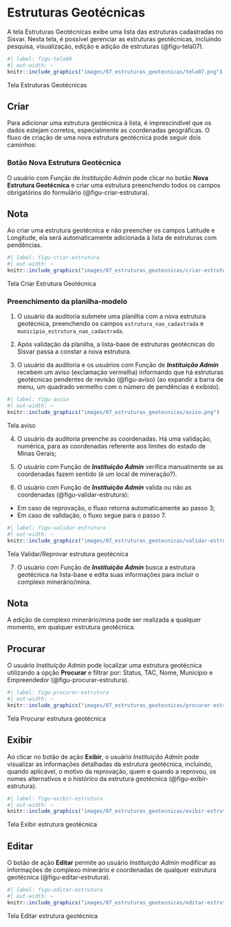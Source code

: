 # Estruturas Geotécnicas {#sec-estruturas}

A tela Estruturas Geotécnicas exibe uma lista das estruturas cadastradas no Sisvar. Nesta tela, é possível gerenciar as estruturas geotécnicas, incluindo pesquisa, visualização, edição e adição de estruturas (@figu-tela07).

::: {#figu-tela07}
```r
#| label: figu-tela09
#| out-width: ~
knitr::include_graphics("images/07_estruturas_geotecnicas/tela07.png")
```
Tela Estruturas Geotécnicas
:::

## Criar
Para adicionar uma estrutura geotécnica à lista, é imprescindível que os dados estejam corretos, especialmente as coordenadas geográficas. O fluxo de criação de uma nova estrutura geotécnica pode seguir dois caminhos:

### Botão Nova Estrutura Geotécnica
O usuário com Função de *Instituição Admin* pode clicar no botão **Nova Estrutura Geotécnica** e criar uma estrutura preenchendo todos os campos obrigatórios do formulário (@figu-criar-estrutura).

::: callout-note
## Nota
Ao criar uma estrutura geotécnica e não preencher os campos Latitude e Longitude, ela será automaticamente adicionada à lista de estruturas com pendências.
:::

::: {#figu-criar-estrutura}
```r
#| label: figu-criar-estrutura
#| out-width: ~
knitr::include_graphics("images/07_estruturas_geotecnicas/criar-estrutura.png")
```
Tela Criar Estrutura Geotécnica
:::

### Preenchimento da planilha-modelo
1. O usuário da auditoria submete uma planilha com a nova estrutura geotécnica, preenchendo os campos `estrutura_nao_cadastrada` e `municipio_estrutura_nao_cadastrada`.

2. Após validação da planilha, a lista-base de estruturas geotécnicas do Sisvar passa a constar a nova estrutura.

3. O usuário da auditoria e os usuários com Função de ***Instituição Admin*** recebem um aviso (exclamação vermelha) informando que há estruturas geotécnicas pendentes de revisão (@figu-aviso) (ao expandir a barra de menu, um quadrado vermelho com o número de pendências é exibido).

::: {#figu-aviso}
```r
#| label: figu-aviso
#| out-width: ~
knitr::include_graphics("images/07_estruturas_geotecnicas/aviso.png")
```
Tela aviso
:::

4. O usuário da auditoria preenche as coordenadas. Há uma validação, numérica, para as coordenadas referente aos limites do estado de Minas Gerais;

5. O usuário com Função de ***Instituição Admin*** verifica manualmente se as coordenadas fazem sentido (é um local de mineração?).

6. O usuário com Função de ***Instituição Admin*** valida ou não as coordenadas (@figu-validar-estrutura):
- Em caso de reprovação, o fluxo retorna automaticamente ao passo 3;
- Em caso de validação, o fluxo segue para o passo 7.

::: {#figu-validar-estrutura}
```r
#| label: figu-validar-estrutura
#| out-width: ~
knitr::include_graphics("images/07_estruturas_geotecnicas/validar-estrutura.png")
```
Tela Validar/Reprovar estrutura geotécnica
:::

7. O usuário com Função de ***Instituição Admin*** busca a estrutura geotécnica na lista-base e edita suas informações para incluir o complexo minerário/mina.

:::callout-note
## Nota
A edição de complexo minerário/mina pode ser realizada a qualquer momento, em qualquer estrutura geotécnica.
:::

## Procurar
O usuário *Instituição Admin* pode localizar uma estrutura geotécnica utilizando a opção **Procurar** e filtrar por: Status, TAC, Nome, Município e Empreendedor (@figu-procurar-estrutura). 

::: {#figu-procurar-estrutura}
```r
#| label: figu-procurar-estrutura
#| out-width: ~
knitr::include_graphics("images/07_estruturas_geotecnicas/procurar-estrutura.png")
```
Tela Procurar estrutura geotécnica
:::

## Exibir
Ao clicar no botão de ação **Exibir**, o usuário *Instituição Admin* pode visualizar as informações detalhadas da estrutura geotécnica, incluindo, quando aplicável, o motivo da reprovação, quem e quando a reprovou, os nomes alternativos e o histórico da estrutura geotécnica (@figu-exibir-estrutura). 

::: {#figu-exibir-estrutura}
```r
#| label: figu-exibir-estrutura
#| out-width: ~
knitr::include_graphics("images/07_estruturas_geotecnicas/exibir-estrutura.png")
```
Tela Exibir estrutura geotécnica
:::

## Editar
O botão de ação **Editar** permite ao usuário *Instituição Admin* modificar as informações de complexo minerário e coordenadas de qualquer estrutura geotécnica (@figu-editar-estrutura).

::: {#figu-editar-estrutura}
```r
#| label: figu-editar-estrutura
#| out-width: ~
knitr::include_graphics("images/07_estruturas_geotecnicas/editar-estrutura.png")
```
Tela Editar estrutura geotécnica
:::
